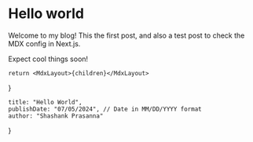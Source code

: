 
# Hello world

Welcome to my blog! This the first post, and also a test post to check the MDX config in Next.js.

Expect cool things soon!


    return <MdxLayout>{children}</MdxLayout>

}

    title: "Hello World",
    publishDate: "07/05/2024", // Date in MM/DD/YYYY format
    author: "Shashank Prasanna"
}